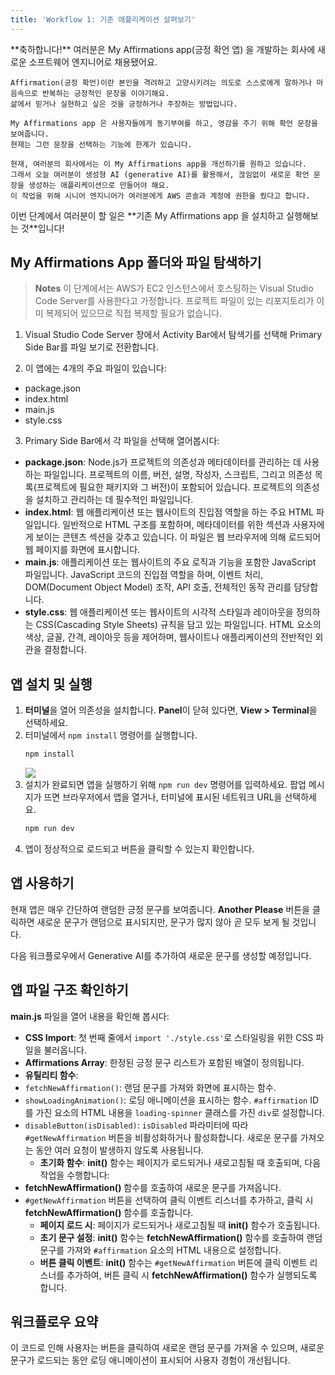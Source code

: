 ```yaml
---
title: 'Workflow 1: 기존 애플리케이션 살펴보기'
---
```


<Note>
    **축하합니다!** 여러분은 My Affirmations app(긍정 확언 앱) 을 개발하는 회사에 새로운 소프트웨어 엔지니어로 채용됐어요.

    Affirmation(긍정 확언)이란 본인을 격려하고 고양시키려는 의도로 스스로에게 말하거나 마음속으로 반복하는 긍정적인 문장을 이야기해요.
    삶에서 믿거나 실현하고 싶은 것을 긍정하거나 주장하는 방법입니다.

    My Affirmations app 은 사용자들에게 동기부여를 하고, 영감을 주기 위해 확언 문장을 보여줍니다.
    현재는 그런 문장을 선택하는 기능에 한계가 있습니다.

    현재, 여러분의 회사에서는 이 My Affirmations app을 개선하기를 원하고 있습니다.
    그래서 오늘 여러분이 생성형 AI (generative AI)를 활용해서, 끊임없이 새로운 확언 문장을 생성하는 애플리케이션으로 만들어야 해요.
    이 작업을 위해 시니어 엔지니어가 여러분에게 AWS 콘솔과 계정에 권한을 줬다고 합니다.
</Note>

<Info>
    이번 단계에서 여러분이 할 일은 **기존 My Affirmations app 을 설치하고 실행해보는 것**입니다!
</Info>

## My Affirmations App 폴더와 파일 탐색하기

> **Notes**
> 이 단계에서는 AWS가 EC2 인스턴스에서 호스팅하는 Visual Studio Code Server를 사용한다고 가정합니다.
> 프로젝트 파일이 있는 리포지토리가 이미 복제되어 있으므로 직접 복제할 필요가 없습니다.

1. Visual Studio Code Server 창에서 Activity Bar에서 탐색기를 선택해 Primary Side Bar를 파일 보기로 전환합니다.

2. 이 앱에는 4개의 주요 파일이 있습니다:
- package.json
- index.html
- main.js
- style.css

3. Primary Side Bar에서 각 파일을 선택해 열어봅시다:
- **package.json**: Node.js가 프로젝트의 의존성과 메타데이터를 관리하는 데 사용하는 파일입니다. 프로젝트의 이름, 버전, 설명, 작성자, 스크립트, 그리고 의존성 목록(프로젝트에 필요한 패키지와 그 버전)이 포함되어 있습니다. 프로젝트의 의존성을 설치하고 관리하는 데 필수적인 파일입니다.
- **index.html**: 웹 애플리케이션 또는 웹사이트의 진입점 역할을 하는 주요 HTML 파일입니다. 일반적으로 HTML 구조를 포함하며, 메타데이터를 위한 섹션과 사용자에게 보이는 콘텐츠 섹션을 갖추고 있습니다. 이 파일은 웹 브라우저에 의해 로드되어 웹 페이지를 화면에 표시합니다.
- **main.js**: 애플리케이션 또는 웹사이트의 주요 로직과 기능을 포함한 JavaScript 파일입니다. JavaScript 코드의 진입점 역할을 하며, 이벤트 처리, DOM(Document Object Model) 조작, API 호출, 전체적인 동작 관리를 담당합니다.
- **style.css**: 웹 애플리케이션 또는 웹사이트의 시각적 스타일과 레이아웃을 정의하는 CSS(Cascading Style Sheets) 규칙을 담고 있는 파일입니다. HTML 요소의 색상, 글꼴, 간격, 레이아웃 등을 제어하며, 웹사이트나 애플리케이션의 전반적인 외관을 결정합니다.

## 앱 설치 및 실행

1. **터미널**을 열어 의존성을 설치합니다. **Panel**이 닫혀 있다면, **View > Terminal**을 선택하세요.
2. 터미널에서 `npm install` 명령어를 실행합니다.
    ```bash
    npm install
    ```
    <img src="https://static.us-east-1.prod.workshops.aws/public/9c001be7-fb66-435b-8814-c5cd9619a3b0/static/images/workflow-1/npm-install.png"/>
3. 설치가 완료되면 앱을 실행하기 위해 `npm run dev` 명령어를 입력하세요. 팝업 메시지가 뜨면 브라우저에서 앱을 열거나, 터미널에 표시된 네트워크 URL을 선택하세요.
    ```bash
    npm run dev
    ```
4. 앱이 정상적으로 로드되고 버튼을 클릭할 수 있는지 확인합니다.

## 앱 사용하기

현재 앱은 매우 간단하여 랜덤한 긍정 문구를 보여줍니다. **Another Please** 버튼을 클릭하면 새로운 문구가 랜덤으로 표시되지만, 문구가 많지 않아 곧 모두 보게 될 것입니다.

다음 워크플로우에서 Generative AI를 추가하여 새로운 문구를 생성할 예정입니다.

## 앱 파일 구조 확인하기

**main.js** 파일을 열어 내용을 확인해 봅시다:
   - **CSS Import**: 첫 번째 줄에서 `import './style.css'`로 스타일링을 위한 CSS 파일을 불러옵니다.
   - **Affirmations Array**: 한정된 긍정 문구 리스트가 포함된 배열이 정의됩니다.
   - **유틸리티 함수**:
- `fetchNewAffirmation()`: 랜덤 문구를 가져와 화면에 표시하는 함수.
- `showLoadingAnimation()`: 로딩 애니메이션을 표시하는 함수. `#affirmation` ID를 가진 요소의 HTML 내용을 `loading-spinner` 클래스를 가진 `div`로 설정합니다.
- `disableButton(isDisabled)`: `isDisabled` 파라미터에 따라 `#getNewAffirmation` 버튼을 비활성화하거나 활성화합니다. 새로운 문구를 가져오는 동안 여러 요청이 발생하지 않도록 사용됩니다.
   - **초기화 함수**: **init()** 함수는 페이지가 로드되거나 새로고침될 때 호출되며, 다음 작업을 수행합니다:
- **fetchNewAffirmation()** 함수를 호출하여 새로운 문구를 가져옵니다.
- `#getNewAffirmation` 버튼을 선택하여 클릭 이벤트 리스너를 추가하고, 클릭 시 **fetchNewAffirmation()** 함수를 호출합니다.
   - **페이지 로드 시**: 페이지가 로드되거나 새로고침될 때 **init()** 함수가 호출됩니다.
   - **초기 문구 설정**: **init()** 함수는 **fetchNewAffirmation()** 함수를 호출하여 랜덤 문구를 가져와 `#affirmation` 요소의 HTML 내용으로 설정합니다.
   - **버튼 클릭 이벤트**: **init()** 함수는 `#getNewAffirmation` 버튼에 클릭 이벤트 리스너를 추가하여, 버튼 클릭 시 **fetchNewAffirmation()** 함수가 실행되도록 합니다.

## 워크플로우 요약

이 코드로 인해 사용자는 버튼을 클릭하여 새로운 랜덤 문구를 가져올 수 있으며, 새로운 문구가 로드되는 동안 로딩 애니메이션이 표시되어 사용자 경험이 개선됩니다.
